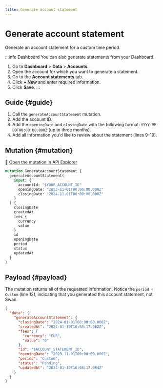 ```yaml
---
title: Generate account statement
---
```


# Generate account statement

Generate an account statement for a custom time period.

:::info Dashboard
You can also generate statements from your Dashboard.

1. Go to **Dashboard** > **Data** > **Accounts**.
1. Open the account for which you want to generate a statement.
1. Go to the **Account statements** tab.
1. Click **+ New** and enter required information.
1. Click **Save**.
:::

## Guide {#guide}

1. Call the `generateAccountStatement` mutation.
1. Add the account ID.
1. Add the `openingDate` and `closingDate` with the following format: `YYYY-MM-DDT00:00:00.000Z` (up to three months).
1. Add all information you'd like to review about the statement (lines 9-19).

## Mutation {#mutation}

🔎 [Open the mutation in API Explorer](https://explorer.swan.io?query=bXV0YXRpb24gR2VuZXJhdGVBY2NvdW50U3RhdGVtZW50IHsKICBnZW5lcmF0ZUFjY291bnRTdGF0ZW1lbnQoCiAgICBpbnB1dDogewogICAgICBhY2NvdW50SWQ6ICIkWU9VUl9BQ0NPVU5UX0lEIgogICAgICBvcGVuaW5nRGF0ZTogIjIwMjMtMTEtMDFUMDA6MDA6MDAuMDAwWiIKICAgICAgY2xvc2luZ0RhdGU6ICIyMDI0LTAxLTAxVDAwOjAwOjAwLjAwMFoiCiAgICB9CiAgKSB7CiAgICBjbG9zaW5nRGF0ZQogICAgY3JlYXRlZEF0CiAgICBmZWVzIHsKICAgICAgY3VycmVuY3kKICAgICAgdmFsdWUKICAgIH0KICAgIGlkCiAgICBvcGVuaW5nRGF0ZQogICAgcGVyaW9kCiAgICBzdGF0dXMKICAgIHVwZGF0ZWRBdAogIH0KfQo%3D&tab=api)

```graphql {4-6} showLineNumbers
mutation GenerateAccountStatement {
  generateAccountStatement(
    input: {
      accountId: "$YOUR_ACCOUNT_ID"
      openingDate: "2023-11-01T00:00:00.000Z"
      closingDate: "2024-11-01T00:00:00.000Z"
    }
  ) {
    closingDate
    createdAt
    fees {
      currency
      value
    }
    id
    openingDate
    period
    status
    updatedAt
  }
}
```

## Payload {#payload}

The mutation returns all of the requested information.
Notice the `period` = `Custom` (line 12), indicating that you generated this account statement, not Swan.

```json {12} showLineNumbers
{
  "data": {
    "generateAccountStatement": {
      "closingDate": "2024-01-01T00:00:00.000Z",
      "createdAt": "2024-01-19T10:08:17.082Z",
      "fees": {
        "currency": "EUR",
        "value": "0"
      },
      "id": "$ACCOUNT_STATEMENT_ID",
      "openingDate": "2023-11-01T00:00:00.000Z",
      "period": "Custom",
      "status": "Pending",
      "updatedAt": "2024-01-19T10:08:17.084Z"
    }
  }
}
```

